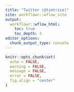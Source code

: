 ```yaml
---
title: "Twitter (@timtrice)"
site: workflowr::wflow_site
output:
  workflowr::wflow_html:
    toc: true
    toc_depth: 3
editor_options: 
  chunk_output_type: console
---
```


```r
knitr::opts_chunk$set(
  echo = FALSE, 
  warning = FALSE, 
  message = FALSE, 
  error = FALSE, 
  fig.align = "center"
)
```
